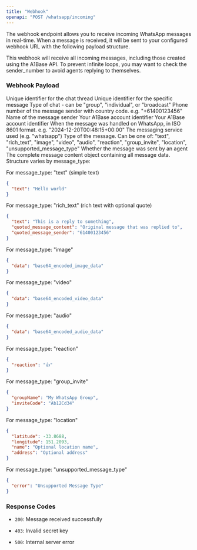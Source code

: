 ```yaml
---
title: "Webhook"
openapi: "POST /whatsapp/incoming"
---
```


The webhook endpoint allows you to receive incoming WhatsApp messages in real-time. When a message is received, it will be sent to your configured webhook URL with the following payload structure.

<Tip>
  This webhook will receive all incoming messages, including those created using the A1Base API. To prevent infinite loops, you may want to check the sender_number to avoid agents replying to themselves.
</Tip>

### Webhook Payload

<ParamField body="thread_id" type="string">
  Unique identifier for the chat thread
</ParamField>

<ParamField body="message_id" type="string">
  Unique identifier for the specific message
</ParamField>

<ParamField body="thread_type" type="string">
  Type of chat - can be "group", "individual", or "broadcast"
</ParamField>

<ParamField body="sender_number" type="string">
  Phone number of the message sender with country code. e.g. "+61400123456"
</ParamField>

<ParamField body="sender_name" type="string">
  Name of the message sender
</ParamField>

<ParamField body="a1_account_number" type="string" deprecated={true}>
  Your A1Base account identifier
</ParamField>

<ParamField body="a1_account_id" type="string">
  Your A1Base account identifier
</ParamField>

<ParamField body="timestamp" type="string">
  When the message was handled on WhatsApp, in ISO 8601 format. e.g. "2024-12-20T00:48:15+00:00"
</ParamField>

<ParamField body="service" type="string">
  The messaging service used (e.g. "whatsapp")
</ParamField>

<ParamField body="message_type" type="string">
  Type of the message. Can be one of: "text", "rich_text", "image", "video", "audio", "reaction", "group_invite", "location", "unsupported_message_type"
</ParamField>

<ParamField body="is_from_agent" type="boolean">
  Whether the message was sent by an agent
</ParamField>

<ParamField body="message_content" type="object">
  The complete message content object containing all message data. Structure varies by message_type:

  For message_type: "text" (simple text)
  ```json
  {
    "text": "Hello world"
  }
  ```

  For message_type: "rich_text" (rich text with optional quote)
  ```json
  {
    "text": "This is a reply to something",
    "quoted_message_content": "Original message that was replied to",
    "quoted_message_sender": "61400123456"
  }
  ```

  For message_type: "image"
  ```json
  {
    "data": "base64_encoded_image_data"
  }
  ```

  For message_type: "video"
  ```json
  {
    "data": "base64_encoded_video_data"
  }
  ```

  For message_type: "audio"
  ```json
  {
    "data": "base64_encoded_audio_data"
  }
  ```

  For message_type: "reaction"
  ```json
  {
    "reaction": "👍"
  }
  ```

  For message_type: "group_invite"
  ```json
  {
    "groupName": "My WhatsApp Group",
    "inviteCode": "Ab12Cd34"
  }
  ```

  For message_type: "location"
  ```json
  {
    "latitude": -33.8688,
    "longitude": 151.2093,
    "name": "Optional location name",
    "address": "Optional address"
  }
  ```

  For message_type: "unsupported_message_type"
  ```json
  {
    "error": "Unsupported Message Type"
  }
  ```
</ParamField>

### Response Codes

* `200`: Message received successfully

* `403`: Invalid secret key

* `500`: Internal server error